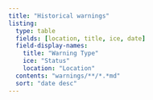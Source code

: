 ```yaml
---
title: "Historical warnings"
listing:
  type: table
  fields: [location, title, ice, date]
  field-display-names:
    title: "Warning Type"
    ice: "Status"
    location: "Location"
  contents: "warnings/**/*.*md"
  sort: "date desc"
---
```


<!-- Table of all warnings: https://quarto.org/docs/websites/website-listings.html -->
